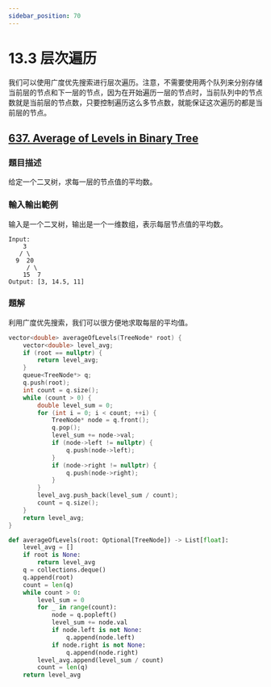```yaml
---
sidebar_position: 70
---
```


# 13.3 层次遍历

我们可以使用广度优先搜索进行层次遍历。注意，不需要使用两个队列来分别存储当前层的节点和下一层的节点，因为在开始遍历一层的节点时，当前队列中的节点数就是当前层的节点数，只要控制遍历这么多节点数，就能保证这次遍历的都是当前层的节点。

## [637. Average of Levels in Binary Tree](https://leetcode.com/problems/average-of-levels-in-binary-tree/)

### 題目描述

给定一个二叉树，求每一层的节点值的平均数。

### 輸入輸出範例

输入是一个二叉树，输出是一个一维数组，表示每层节点值的平均数。

```
Input:
    3
   / \
  9  20
     / \
    15  7
Output: [3, 14.5, 11]
```

### 題解

利用广度优先搜索，我们可以很方便地求取每层的平均值。

<Tabs>
<TabItem value="cpp" label="C++">

```cpp
vector<double> averageOfLevels(TreeNode* root) {
    vector<double> level_avg;
    if (root == nullptr) {
        return level_avg;
    }
    queue<TreeNode*> q;
    q.push(root);
    int count = q.size();
    while (count > 0) {
        double level_sum = 0;
        for (int i = 0; i < count; ++i) {
            TreeNode* node = q.front();
            q.pop();
            level_sum += node->val;
            if (node->left != nullptr) {
                q.push(node->left);
            }
            if (node->right != nullptr) {
                q.push(node->right);
            }
        }
        level_avg.push_back(level_sum / count);
        count = q.size();
    }
    return level_avg;
}
```

</TabItem>
<TabItem value="py" label="Python">

```py
def averageOfLevels(root: Optional[TreeNode]) -> List[float]:
    level_avg = []
    if root is None:
        return level_avg
    q = collections.deque()
    q.append(root)
    count = len(q)
    while count > 0:
        level_sum = 0
        for _ in range(count):
            node = q.popleft()
            level_sum += node.val
            if node.left is not None:
                q.append(node.left)
            if node.right is not None:
                q.append(node.right)
        level_avg.append(level_sum / count)
        count = len(q)
    return level_avg
```

</TabItem>

</Tabs>